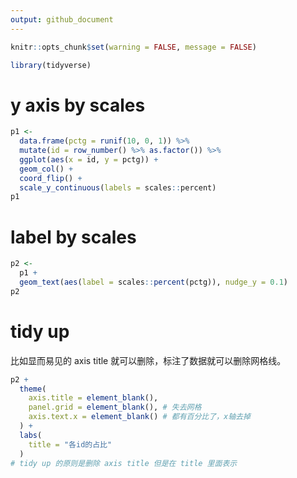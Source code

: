 ```yaml
---
output: github_document
---
```


```r
knitr::opts_chunk$set(warning = FALSE, message = FALSE)
```

```r
library(tidyverse)
```


# y axis by scales

```r
p1 <-
  data.frame(pctg = runif(10, 0, 1)) %>%
  mutate(id = row_number() %>% as.factor()) %>%
  ggplot(aes(x = id, y = pctg)) +
  geom_col() +
  coord_flip() +
  scale_y_continuous(labels = scales::percent)
p1
```

# label by scales

```r
p2 <-
  p1 +
  geom_text(aes(label = scales::percent(pctg)), nudge_y = 0.1)
p2
```

# tidy up

比如显而易见的 axis title 就可以删除，标注了数据就可以删除网格线。

```r
p2 + 
  theme(
    axis.title = element_blank(),
    panel.grid = element_blank(), # 失去网格
    axis.text.x = element_blank() # 都有百分比了，x轴去掉
  ) +
  labs(
    title = "各id的占比"
  )
# tidy up 的原则是删除 axis title 但是在 title 里面表示
```